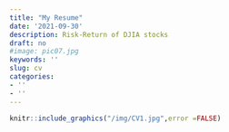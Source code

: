 ```yaml
---
title: "My Resume"
date: '2021-09-30'
description: Risk-Return of DJIA stocks
draft: no
#image: pic07.jpg
keywords: ''
slug: cv
categories:
- ''
- ''
---
```

  
  
  
  
```r
knitr::include_graphics("/img/CV1.jpg",error =FALSE) 
```

